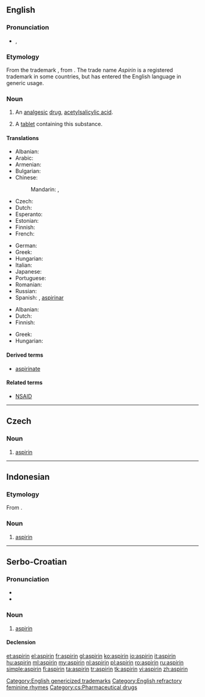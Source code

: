 {{also|Aspirin}}
==English==
{{wikipedia}}

===Pronunciation===
* {{IPA|/ˈæspɻɪn/}}, {{IPA|/ˈæspɪrɪn/}}

===Etymology===
From the {{etyl|de}} trademark {{term|Aspirin|lang=de}}, from {{term|Acetylirte Spirsäure||acetylated spiræic acid|lang=de}}. The trade name ''Aspirin'' is a registered trademark in some countries, but has entered the English language in generic usage.

===Noun===
{{en-noun|aspirins|-}}

# {{uncountable|pharmaceutical drug}} An [[analgesic]] [[drug]], [[acetylsalicylic acid]].
# {{countable}} A [[tablet]] containing this substance.

====Translations====
{{trans-top|analgesic drug}}
* Albanian: {{t+|sq|aspirinë|xs=Albanian}}
* Arabic: {{t|ar|أسبرين|m|tr='asbiriin|sc=Arab}}
* Armenian: {{t|hy|ասպիրին|tr=aspirin}}
* Bulgarian: {{t|bg|аспирин|m|tr=aspirín}}
* Chinese:
*: Mandarin: {{t|zh|阿斯匹靈|sc=Hani}}, {{t|zh|阿斯匹灵|tr=āsīpǐlíng|sc=Hani}}
* Czech: {{t-|cs|aspirin|m}}
* Dutch: {{t+|nl|aspirine}}
* Esperanto: {{t-|eo|aspirino|xs=Esperanto}}
* Estonian: {{t-|et|aspiriin}}
* Finnish: {{t+|fi|aspiriini}}
* French: {{t+|fr|aspirine|f}}
{{trans-mid}}
* German: {{t+|de|Aspirin|n}}
* Greek: {{t+|el|ασπιρίνη|f|tr=aspiríni}}
* Hungarian: {{t+|hu|aszpirin}}
* Italian: {{t+|it|aspirina|f}}
* Japanese: {{t|ja|アスピリン|tr=asupirin}}
* Portuguese: {{t-|pt|aspirina|f}}
* Romanian: {{t+|ro|aspirină|f}}
* Russian: {{t+|ru|аспирин|m|tr=aspirín}}
* Spanish: {{t+|es|aspirina|f}}, [[aspirinar]] {{f}}
{{trans-bottom}}

{{trans-top|tablet containing acetylsalicylic acid}}
* Albanian: {{t+|sq|aspirinë|xs=Albanian}}
* Dutch: {{t-|nl|aspirientje|n}}
* Finnish: {{t+|fi|aspiriini}}
{{trans-mid}}
* Greek: {{t+|el|ασπιρίνη|f|tr=aspiríni}}
* Hungarian: {{t+|hu|aszpirin}}
{{trans-bottom}}

====Derived terms====
* [[aspirinate]]

====Related terms====
* [[NSAID]]

[[Category:English genericized trademarks]]
[[Category:English refractory feminine rhymes]]

----

==Czech==

===Noun===
{{cs-noun|g=m}}

# [[#English|aspirin]]

[[Category:cs:Pharmaceutical drugs]]

----

==Indonesian==

===Etymology===
From {{etyl|nl|id}} {{term|aspirine|lang=nl}}.

===Noun===
{{infl|id|noun}}

# [[#English|aspirin]]

----

==Serbo-Croatian==

===Pronunciation===
* {{IPA|/aspǐriːn/|lang=sh}}
* {{hyphenation|a|spi|rin}}

===Noun===
{{sh-noun|g=m|head=aspìrīn|r|аспирин|аспѝрӣн}}

# [[#English|aspirin]]

====Declension====
{{sh-decl-noun-unc
|aspìrīn
|aspirína
|aspirinu
|aspirin
|aspirine
|aspirinu
|aspirinom
}}

[[et:aspirin]]
[[el:aspirin]]
[[fr:aspirin]]
[[gl:aspirin]]
[[ko:aspirin]]
[[io:aspirin]]
[[it:aspirin]]
[[hu:aspirin]]
[[ml:aspirin]]
[[my:aspirin]]
[[nl:aspirin]]
[[pl:aspirin]]
[[ro:aspirin]]
[[ru:aspirin]]
[[simple:aspirin]]
[[fi:aspirin]]
[[ta:aspirin]]
[[tr:aspirin]]
[[tk:aspirin]]
[[vi:aspirin]]
[[zh:aspirin]]